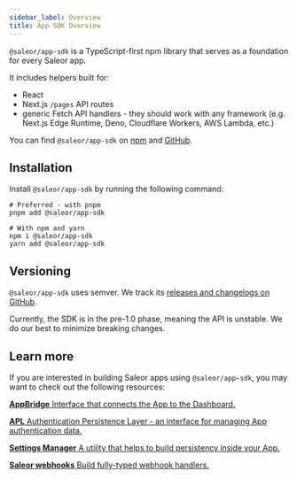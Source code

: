 ```yaml
---
sidebar_label: Overview
title: App SDK Overview
---
```



`@saleor/app-sdk` is a TypeScript-first npm library that serves as a foundation for every Saleor app.

It includes helpers built for:
- React
- Next.js `/pages` API routes
- generic Fetch API handlers - they should work with any framework (e.g. Next.js Edge Runtime, Deno, Cloudflare Workers, AWS Lambda, etc.)

You can find `@saleor/app-sdk` on [npm](https://www.npmjs.com/package/@saleor/app-sdk) and [GitHub](https://github.com/saleor/saleor-app-sdk).

## Installation

Install `@saleor/app-sdk` by running the following command:

```shell
# Preferred - with pnpm
pnpm add @saleor/app-sdk

# With npm and yarn
npm i @saleor/app-sdk
yarn add @saleor/app-sdk
```

## Versioning

`@saleor/app-sdk` uses semver. We track its [releases and changelogs on GitHub](https://github.com/saleor/saleor-app-sdk/releases).

Currently, the SDK is in the pre-1.0 phase, meaning the API is unstable. We do our best to minimize breaking changes.

## Learn more

If you are interested in building Saleor apps using `@saleor/app-sdk`, you may want to check out the following resources:

<CardGrid>

[**AppBridge** Interface that connects the App to the Dashboard.](app-bridge)

[**APL** Authentication Persistence Layer - an interface for managing App authentication data.](apl)

[**Settings Manager** A utility that helps to build persistency inside your App.](settings-manager)

[**Saleor webhooks** Build fully-typed webhook handlers.](saleor-webhook)

</CardGrid>
